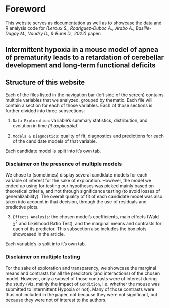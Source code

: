 # Foreword {.unnumbered}

This website serves as documentation as well as to showcase the data and R analysis code for *(Leroux S., Rodriguez-Duboc A., Arabo A., Basille-Dugay M., Vaudry D., & Burel D., 2022)* paper:

::: {.callout-note appearance="simple" icon=false}
## Intermittent hypoxia in a mouse model of apnea of prematurity leads to a retardation of cerebellar development and long-term functional deficits
:::

## Structure of this website

Each of the files listed in the navigation bar (left side of the screen) contains multiple variables that we analyzed, grouped by thematic. Each file will contain a section for each of those variables. Each of those sections is further divided into three subsections:  

1) `Data Exploration`: variable's summary statistics, distribution, and evolution in time *(if applicable)*.  

2) `Models & Diagnostics`: quality of fit, diagnostics and predictions for each of the candidate models of that variable.

:::{.column-margin}
:::{.callout-tip appearance="simple"}
Each candidate model is split into it's own tab.
:::
:::

:::{.callout-important}

### Disclaimer on the presence of multiple models

We chose to (sometimes) display several candidate models for each variable of interest for the sake of exploration. However, the model we ended up using for testing our hypotheses was picked mainly based on theoretical criteria, and not through significance testing (to avoid losses of generalizability). The overall quality of fit of each candidate model was also taken into account in that decision, through the use of residuals and predictive plots.
:::


3) `Effects Analysis`: the chosen model's coefficients, main effects (Wald $\chi^2$ and Likelihood Ratio Test), and the marginal means and contrasts for each of its predictor. This subsection also includes the box plots showcased in the article.

:::{.column-margin}
:::{.callout-tip appearance="simple"}
Each variable's is split into it's own tab.
:::
:::

:::{.callout-important}

### Disclaimer on multiple testing

For the sake of exploration and transparency, we showcase the marginal means and contrasts for all the predictors (and interactions) of the chosen model. However, only a subset of those contrasts were of interest during the study (viz. mainly the impact of `Condition`, i.e. whether the mouse was submitted to Intermittent Hypoxia or not). Many of those contrasts were thus not included in the paper, not because they were not significant, but because they were not of interest to the authors.
:::